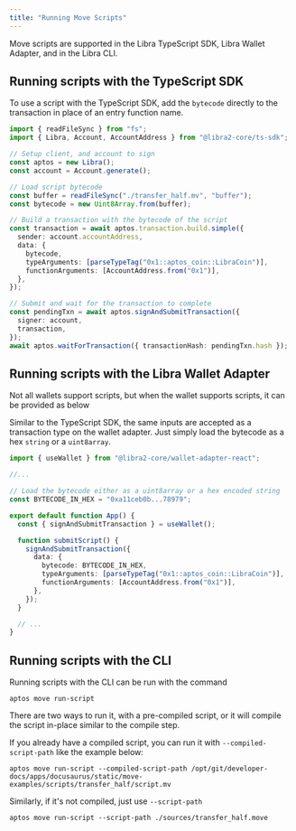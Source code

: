 ```yaml
---
title: "Running Move Scripts"
---
```



Move scripts are supported in the Libra TypeScript SDK, Libra Wallet Adapter,
and in the Libra CLI.

## Running scripts with the TypeScript SDK

To use a script with the TypeScript SDK, add the `bytecode` directly to the
transaction in place of an entry function name.

```typescript
import { readFileSync } from "fs";
import { Libra, Account, AccountAddress } from "@libra2-core/ts-sdk";

// Setup client, and account to sign
const aptos = new Libra();
const account = Account.generate();

// Load script bytecode
const buffer = readFileSync("./transfer_half.mv", "buffer");
const bytecode = new Uint8Array.from(buffer);

// Build a transaction with the bytecode of the script
const transaction = await aptos.transaction.build.simple({
  sender: account.accountAddress,
  data: {
    bytecode,
    typeArguments: [parseTypeTag("0x1::aptos_coin::LibraCoin")],
    functionArguments: [AccountAddress.from("0x1")],
  },
});

// Submit and wait for the transaction to complete
const pendingTxn = await aptos.signAndSubmitTransaction({
  signer: account,
  transaction,
});
await aptos.waitForTransaction({ transactionHash: pendingTxn.hash });
```

## Running scripts with the Libra Wallet Adapter

<Aside type="caution">
  Not all wallets support scripts, but when the wallet supports scripts, it can be
  provided as below
</Aside>

Similar to the TypeScript SDK, the same inputs are accepted as a transaction
type on the wallet adapter. Just simply load the bytecode as a hex `string` or
a `uint8array`.

```typescript
import { useWallet } from "@libra2-core/wallet-adapter-react";

//...

// Load the bytecode either as a uint8array or a hex encoded string
const BYTECODE_IN_HEX = "0xa11ceb0b...78979";

export default function App() {
  const { signAndSubmitTransaction } = useWallet();

  function submitScript() {
    signAndSubmitTransaction({
      data: {
        bytecode: BYTECODE_IN_HEX,
        typeArguments: [parseTypeTag("0x1::aptos_coin::LibraCoin")],
        functionArguments: [AccountAddress.from("0x1")],
      },
    });
  }

  // ...
}
```

## Running scripts with the CLI

Running scripts with the CLI can be run with the command

```shellscript filename="Terminal"
aptos move run-script
```

There are two ways to run it, with a pre-compiled script, or it will compile the
script in-place similar to the compile step.

If you already have a compiled script, you can run it
with `--compiled-script-path` like the example below:

```shellscript filename="Terminal"
aptos move run-script --compiled-script-path /opt/git/developer-docs/apps/docusaurus/static/move-examples/scripts/transfer_half/script.mv
```

Similarly, if it's not compiled, just use `--script-path`

```shellscript filename="Terminal"
aptos move run-script --script-path ./sources/transfer_half.move
```
